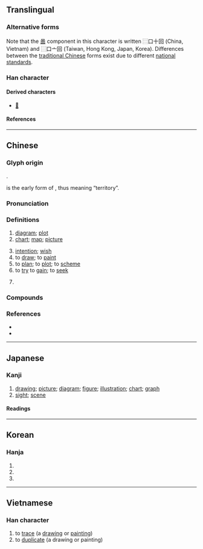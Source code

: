 {{also|圗|図|图}}
{{character info}}
{{character info|0x2F84B}}
==Translingual==
{{Han simplified forms|圖|図|图}}

===Alternative forms===
Note that the [[啚]] component in this character is written ⿳口十回 (China, Vietnam) and ⿳口亠回 (Taiwan, Hong Kong, Japan, Korea). Differences between the [[wikipedia:traditional Chinese|traditional Chinese]] forms exist due to different [[:wikipedia:zh:國字標準字體|national standards]].

===Han character===
{{Han char|rn=31|rad=囗|as=11|sn=14|four=60600|canj=WRJW,WRYW|ids=⿴囗啚}}

====Derived characters====
* [[𪛇]]

====References====
{{Han ref|kx=0220.180|dkj=04832|dj=0452.110|hdz=10725.060|uh=5716|ud=22294|bh=B9CF|bd=47567}}
{{Han ref|uh=2F84B}}

----

==Chinese==
{{zh-forms|s=图|alt=圗,啚,𠚎,𡇴,𡈇,𡈖,𧖳,𡇩,𡇫}}

===Glyph origin===
{{Han etym}}
{{Han compound|囗|啚|t1=walled city|ls=ic}}.

{{lang|zh|啚}} is the early form of {{och-l|鄙|remote areas}}, thus meaning “territory”.

===Pronunciation===
{{zh-pron
|m=tú
|m-s=
|dg=тў2
|c=tou4
|c-t=
|g=
|h=pfs=thù;gd=tu2
|j=
|mb=dǔ
|md=dù
|mn=ml,jj,tw:tô͘
|mn-t=tu5/dou5
|mn-t_note=tu5 - literary; dou5 - vernacular
|w=3du
|x=
|ma=y
|mc=y
|oc=y
|cat=n,v
}}

===Definitions===
{{zh-hanzi}}

# [[diagram]]; [[plot]] {{zh-mw|m:張|m:幅}}
# [[chart]]; [[map]]; [[picture]] {{zh-mw|m:張|m:幅}}
#: {{zh-x|w:zh:上海地鐵\^上海.^地鐵 圖|'''map''' of the {{w|Shanghai Metro}}}}
# [[intention]]; [[wish]]
# to [[draw]]; to [[paint]]
# to [[plan]]; to [[plot]]; to [[scheme]]
# to [[try]] to [[gain]]; to [[seek]]
# {{lb|zh|internet slang}} {{zh-alt-form|屠|to [[slaughter]], to [[massacre]]}}

===Compounds===
{{zh-der|三才圖會|不圖|乾圖|井柱狀圖|企圖|伯圖|佛圖|佛圖戶|佛圖澄|側視圖|側面圖|八卦圖|八陣圖|兵要圖|冀圖|初秋圖|制圖|剖視圖|剖面圖|力圖|力圖上進|勵精圖治|包龍圖|博古圖錄|原圖卡|厲精圖治|呼圖克圖|哈拉庫圖|瓦努阿圖|唯利是圖|圖乙|圖例|圖們江|圖像|圖利|圖南|圖報|圖存|圖害|圖寫|圖工|圖度|圖形|圖形分析|圖控軟體|圖文|圖文並茂|圖文傳播|圖書|圖書分類|圖書室|圖書目錄|圖書禮券|圖書編目|圖書館|圖書館學|圖書館週|圖板|圖案|圖案畫|圖樣|圖為不軌|圖片|圖版|圖畫|圖畫文字|圖畫書|圖真|圖示|圖窮匕現|圖窮匕見|圖籍|圖籙|圖紋|圖紙|圖緯|圖繪|圖表|圖解|圖記|圖說|圖謀|圖謀不軌|圖譜|圖讖|圖象|圖財害命|圖財致命|圖資系統|圖賴|圖釘|圖錄|圖鑑|圖章|圖騰|地圖|地籍圖|培芮圖|壯圖|大展宏圖|大展鴻圖|天氣圖|太極圖|太極圖說|失圖|奮發圖強|妄圖|宏圖|宵旰圖治|密點地圖|專利地圖|工作圖|工業用圖|左圖右史|巴圖|巴圖爾|巴圖魯|希圖|平面圖|幾何圖形|幾何圖案|張瑞圖|後圖|心電圖|心音圖|恰克圖|悼心失圖|惟利是圖|意圖|感恩圖報|應圖受籙|應籙受圖|戴罪圖功|所圖不軌|手寫繪圖|打圖書|拼圖|按圖索驥|捨身圖報|掛圖|推背圖|描圖|插圖|握圖臨宇|攬勝圖|救亡圖存|方框圖|方言地圖|昌圖縣|易圖明辨|星圖|春宮圖|春牛圖|晒圖|普通地圖|暗射地圖|有利可圖|朝不圖夕|木圖|柏拉圖|桃源圖|框圖|條形圖|棄舊圖新|棄過圖新|構圖|橡皮圖章|檢驗圖|次數線圖|歷史線圖|河不出圖|河圖|河圖洛書|流程圖|浮圖|海國圖志|海圖|消寒圖|深圖遠慮|滋蔓難圖|潛圖問鼎|無利可圖|版圖|班圖族|璇璣圖|璿圖|略圖|異圖|畫圖|畫圖器|畫地成圖|畫影圖形|發憤圖強|白澤圖|百壽圖|百子圖|百美圖|百諫圖|皇圖|益智圖|盡心圖報|看圖說話|示意圖|祕戲圖|視圖|程序圖|空間圖形|窺圖|立體圖形|立體地圖|筆陣圖|筋電圖|系統圖|統計圖|統計地圖|統計製圖|綠圖|維新圖強|線圖譜|縮圖|縮圖器|繪圖|繪圖儀|繪圖板|翻然改圖|考古圖|肌電圖|腦電圖|良圖|草圖|藍圖|虧圖|行樂圖|衛星雲圖|製圖|製圖尺|製圖板|製圖桌|西雅圖|要圖|設計圖|試圖|謀圖不軌|謀王圖霸|貝拉圖|負圖之托|貪名圖利|貪圖|貼紙圖案|賴圖|走勢圖|輿圖|透視圖|連環圖畫|遠圖長慮|鄂圖第一|長條圖|陞官圖|陣圖|雄圖|電腦繪圖|霸圖|頂輩宗圖|馬圖|魚鱗圖冊|鴻圖|鴻圖大展|鵬圖|龍圖|龍圖公案|圖景|截圖|烏圖美仁|阿亞圖拉|圖瓦|賽圖拉|圖木舒克|圖呼其|阿圖什|圖文不符}}

===References===
* {{R:yue:Hanzi}}
* {{R:twedu|A00739}}

{{zh-cat|Elementary}}

----

==Japanese==
{{ja-kanji forms|図|圖}}

===Kanji===
{{ja-kanji|grade=|rs=囗11|shin=図}}

# [[drawing]]; [[picture]]; [[diagram]]; [[figure]]; [[illustration]]; [[chart]]; [[graph]]
# [[sight]]; [[scene]]

====Readings====
{{ja-readings
|goon=ず<づ
|kanon=と<と
|kun=え-, はか-る
|nanori=
}}

----

==Korean==

===Hanja===
{{ko-hanja|그림|도}}

# {{hanja form of|도|[[painting]]}}
# {{hanja form of|도|[[stamp]], [[seal]]}}
# {{hanja form of|도|[[book]]}}

----

==Vietnamese==

===Han character===
{{vi-readings|reading=đồ|rs=囗11}}
# to [[trace]] (a [[drawing]] or [[painting]])
# to [[duplicate]] (a drawing or painting)